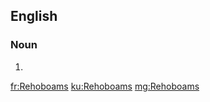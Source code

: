 ==English==

===Noun===
{{head|en|noun plural form}}

# {{plural of|Rehoboam|lang=en}}

[[fr:Rehoboams]]
[[ku:Rehoboams]]
[[mg:Rehoboams]]